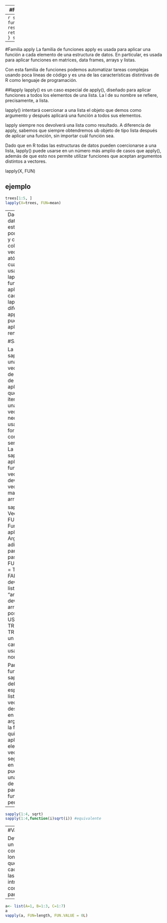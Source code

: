 
---
#Funciones en R

Uno de los atractivos de R es la gran cantidad de funciones que existen para realizar diversos procedimientos. En este capítulo se explica al lector la forma de crear sus propias funciones para que pueda realizar diversas tareas y así logre explotar el potencial que ofrece R.

##Argumentos

Entradas o argumentos: sirven para ingresar información necesaria para realizar el procedimiento de la función. Los argumentos pueden estar vacíos y a la espera de que el usuario ingrese valores, o pueden tener valores por defecto, esto significa que si el usuario no ingresa un valor, la función usará el valor por defecto. Una función puede tener o no argumentos de entrada, en los ejemplos se mostrarán estos casos.

ejemplo
---
```r
suma <- function(x,y){
  resultado <- x+y
  return(resultado)
}
suma(1,2)
```
---
#Familia apply
La familia de funciones apply es usada para aplicar una función a cada elemento de una estructura de datos. En particular, es usada para aplicar funciones en matrices, data frames, arrays y listas.

Con esta familia de funciones podemos automatizar tareas complejas usando poca líneas de código y es una de las características distintivas de R como lenguaje de programación.

##lapply
lapply() es un caso especial de apply(), diseñado para aplicar funciones a todos los elementos de una lista. La l de su nombre se refiere, precisamente, a lista.

lapply() intentará coercionar a una lista el objeto que demos como argumento y después aplicará una función a todos sus elementos.

lapply siempre nos devolverá una lista como resultado. A diferencia de apply, sabemos que siempre obtendremos ub objeto de tipo lista después de aplicar una función, sin importar cuál función sea.

Dado que en R todas las estructuras de datos pueden coercionarse a una lista, lapply() puede usarse en un número más amplio de casos que apply(), además de que esto nos permite utilizar funciones que aceptan argumentos distintos a vectores.

lapply(X, FUN)

ejemplo
---



```r
trees[1:5, ]
lapply(X=trees, FUN=mean)
```
---
Dado que un data frame está formado por columnas y cada columna es un vector atómico, cuando usamos lapply() , la función es aplicada a cada columna. lapply(), a diferencia de apply() no puede aplicarse a renglones.

#Sapply

La función sapply en R es una función vectorizada de la familia de aplicaciones que permite iterar sobre una lista o vector sin la necesidad de usar el bucle for, que es conocido por ser lento en R.
La función sapply en R aplica una función a un vector o lista y devuelve un vector, una matriz o un array.

sapply(X,   # Vector o lista
       FUN, # Función a ser aplicada
       ..., # Argumentos adicionales para ser pasados a FUN
       simplify = TRUE,  # Si FALSE devuelve una lista. Si "array" devuelve un array si es posible
       USE.NAMES = TRUE) # Si TRUE y si X es un vector de caracteres, usa los nombres de X

Para usar la función sapply en R, deberás especificar la lista o el vector que deseas iterar en el primer argumento y la función que quieres aplicar a cada elemento del vector en el segundo. Ten en cuenta que puedes usar una función de cualquier paquete o una función personalizada:
---



```r
sapply(1:4, sqrt)
sapply(1:4,function(i)sqrt(i)) #equivalente
```
---
#Vapply

Devuelve un vector con la longitud que tiene cada una de las listas introducidas como parámetro.
---


```r
a<- list(A=1, B=1:3, C=1:7)
a
vapply(a, FUN=length, FUN.VALUE = 0L)
```

